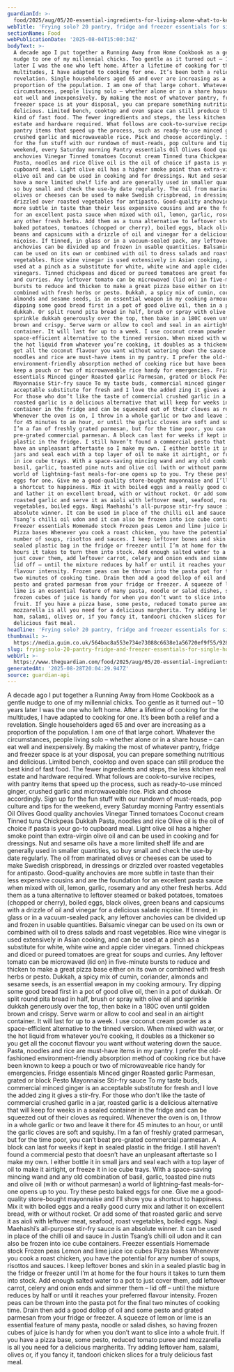 ```yaml
---
guardianId: >-
  food/2025/aug/05/20-essential-ingredients-for-living-alone-what-to-keep-in-pantry-fridge-freezer
webTitle: 'Frying solo? 20 pantry, fridge and freezer essentials for single households'
sectionName: Food
webPublicationDate: '2025-08-04T15:00:34Z'
bodyText: >-
  A decade ago I put together a Running Away from Home Cookbook as a gentle
  nudge to one of my millennial chicks. Too gentle as it turned out – 10 years
  later I was the one who left home. After a lifetime of cooking for the
  multitudes, I have adapted to cooking for one. It’s been both a relief and a
  revelation. Single householders aged 65 and over are increasing as a
  proportion of the population. I am one of that large cohort. Whatever the
  circumstances, people living solo – whether alone or in a share house – can
  eat well and inexpensively. By making the most of whatever pantry, fridge and
  freezer space is at your disposal, you can prepare something nutritious and
  delicious. Limited bench, cooktop and oven space can still produce the best
  kind of fast food. The fewer ingredients and steps, the less kitchen real
  estate and hardware required. What follows are cook-to-survive recipes, with
  pantry items that speed up the process, such as ready-to-use minced ginger,
  crushed garlic and microwaveable rice. Pick and choose accordingly. Sign up
  for the fun stuff with our rundown of must-reads, pop culture and tips for the
  weekend, every Saturday morning Pantry essentials Oil Olives Good quality
  anchovies Vinegar Tinned tomatoes Coconut cream Tinned tuna Chickpeas Dukkah
  Pasta, noodles and rice Olive oil is the oil of choice if pasta is your go-to
  cupboard meal. Light olive oil has a higher smoke point than extra-virgin
  olive oil and can be used in cooking and for dressings. Nut and sesame oils
  have a more limited shelf life and are generally used in smaller quantities,
  so buy small and check the use-by date regularly. The oil from marinated
  olives or cheeses can be used to make Swedish crispbread, in dressings or
  drizzled over roasted vegetables for antipasto. Good-quality anchovies are
  more subtle in taste than their less expensive cousins and are the foundation
  for an excellent pasta sauce when mixed with oil, lemon, garlic, rosemary and
  any other fresh herbs. Add them as a tuna alternative to leftover steamed or
  baked potatoes, tomatoes (chopped or cherry), boiled eggs, black olives, green
  beans and capsicums with a drizzle of oil and vinegar for a delicious salade
  niçoise. If tinned, in glass or in a vacuum-sealed pack, any leftover
  anchovies can be divided up and frozen in usable quantities. Balsamic vinegar
  can be used on its own or combined with oil to dress salads and roast
  vegetables. Rice wine vinegar is used extensively in Asian cooking, and can be
  used at a pinch as a substitute for white, white wine and apple cider
  vinegars. Tinned chickpeas and diced or pureed tomatoes are great for soups
  and curries. Any leftover tomato can be microwaved (lid on) in five-minute
  bursts to reduce and thicken to make a great pizza base either on its own or
  combined with fresh herbs or pesto. Dukkah, a spicy mix of cumin, coriander,
  almonds and sesame seeds, is an essential weapon in my cooking armoury. Try
  dipping some good bread first in a pot of good olive oil, then in a pot of
  dukkah. Or split round pita bread in half, brush or spray with olive oil and
  sprinkle dukkah generously over the top, then bake in a 180C oven until golden
  brown and crispy. Serve warm or allow to cool and seal in an airtight
  container. It will last for up to a week. I use coconut cream powder as a
  space-efficient alternative to the tinned version. When mixed with water, or
  the hot liquid from whatever you’re cooking, it doubles as a thickener so you
  get all the coconut flavour you want without watering down the sauce. Pasta,
  noodles and rice are must-have items in my pantry. I prefer the old-fashioned
  environment-friendly absorption method of cooking rice but have been known to
  keep a pouch or two of microwaveable rice handy for emergencies. Fridge
  essentials Minced ginger Roasted garlic Parmesan, grated or block Pesto
  Mayonnaise Stir-fry sauce To my taste buds, commercial minced ginger is an
  acceptable substitute for fresh and I love the added zing it gives a stir-fry.
  For those who don’t like the taste of commercial crushed garlic in a jar,
  roasted garlic is a delicious alternative that will keep for weeks in a sealed
  container in the fridge and can be squeezed out of their cloves as required.
  Whenever the oven is on, I throw in a whole garlic or two and leave it there
  for 45 minutes to an hour, or until the garlic cloves are soft and squishy.
  I’m a fan of freshly grated parmesan, but for the time poor, you can’t beat
  pre-grated commercial parmesan. A block can last for weeks if kept in sealed
  plastic in the fridge. I still haven’t found a commercial pesto that doesn’t
  have an unpleasant aftertaste so I make my own. I either bottle it in small
  jars and seal each with a top layer of oil to make it airtight, or freeze it
  in ice cube trays. With a space-saving mincing wand and any old combination of
  basil, garlic, toasted pine nuts and olive oil (with or without parmesan) a
  world of lightning-fast meals-for-one opens up to you. Try these pesto baked
  eggs for one. Give me a good-quality store-bought mayonnaise and I’ll show you
  a shortcut to happiness. Mix it with boiled eggs and a really good curry mix
  and lather it on excellent bread, with or without rocket. Or add some of that
  roasted garlic and serve it as aioli with leftover meat, seafood, roast
  vegetables, boiled eggs. Nagi Maehashi’s all-purpose stir-fry sauce is an
  absolute winner. It can be used in place of the chilli oil and sauce in Justin
  Tsang’s chilli oil udon and it can also be frozen into ice cube containers.
  Freezer essentials Homemade stock Frozen peas Lemon and lime juice ice cubes
  Pizza bases Whenever you cook a roast chicken, you have the potential for any
  number of soups, risottos and sauces. I keep leftover bones and skin in a
  sealed plastic bag in the fridge or freezer until I’m at home for the four
  hours it takes to turn them into stock. Add enough salted water to a pot to
  just cover them, add leftover carrot, celery and onion ends and simmer them –
  lid off – until the mixture reduces by half or until it reaches your preferred
  flavour intensity. Frozen peas can be thrown into the pasta pot for the final
  two minutes of cooking time. Drain then add a good dollop of oil and some
  pesto and grated parmesan from your fridge or freezer. A squeeze of lemon or
  lime is an essential feature of many pasta, noodle or salad dishes, so having
  frozen cubes of juice is handy for when you don’t want to slice into a whole
  fruit. If you have a pizza base, some pesto, reduced tomato puree and
  mozzarella is all you need for a delicious margherita. Try adding leftover
  ham, salami, olives or, if you fancy it, tandoori chicken slices for a truly
  delicious fast meal.
headline: 'Frying solo? 20 pantry, fridge and freezer essentials for single households'
thumbnail: >-
  https://media.guim.co.uk/564bac8a553e734e73088c6638e1a56720ef9f55/928_0_6627_5304/500.jpg
slug: frying-solo-20-pantry-fridge-and-freezer-essentials-for-single-households
webUrl: >-
  https://www.theguardian.com/food/2025/aug/05/20-essential-ingredients-for-living-alone-what-to-keep-in-pantry-fridge-freezer
generatedAt: '2025-08-28T20:04:29.947Z'
source: guardian-api
---
```

A decade ago I put together a Running Away from Home Cookbook as a gentle nudge to one of my millennial chicks. Too gentle as it turned out – 10 years later I was the one who left home. After a lifetime of cooking for the multitudes, I have adapted to cooking for one. It’s been both a relief and a revelation. Single householders aged 65 and over are increasing as a proportion of the population. I am one of that large cohort. Whatever the circumstances, people living solo – whether alone or in a share house – can eat well and inexpensively. By making the most of whatever pantry, fridge and freezer space is at your disposal, you can prepare something nutritious and delicious. Limited bench, cooktop and oven space can still produce the best kind of fast food. The fewer ingredients and steps, the less kitchen real estate and hardware required. What follows are cook-to-survive recipes, with pantry items that speed up the process, such as ready-to-use minced ginger, crushed garlic and microwaveable rice. Pick and choose accordingly. Sign up for the fun stuff with our rundown of must-reads, pop culture and tips for the weekend, every Saturday morning Pantry essentials Oil Olives Good quality anchovies Vinegar Tinned tomatoes Coconut cream Tinned tuna Chickpeas Dukkah Pasta, noodles and rice Olive oil is the oil of choice if pasta is your go-to cupboard meal. Light olive oil has a higher smoke point than extra-virgin olive oil and can be used in cooking and for dressings. Nut and sesame oils have a more limited shelf life and are generally used in smaller quantities, so buy small and check the use-by date regularly. The oil from marinated olives or cheeses can be used to make Swedish crispbread, in dressings or drizzled over roasted vegetables for antipasto. Good-quality anchovies are more subtle in taste than their less expensive cousins and are the foundation for an excellent pasta sauce when mixed with oil, lemon, garlic, rosemary and any other fresh herbs. Add them as a tuna alternative to leftover steamed or baked potatoes, tomatoes (chopped or cherry), boiled eggs, black olives, green beans and capsicums with a drizzle of oil and vinegar for a delicious salade niçoise. If tinned, in glass or in a vacuum-sealed pack, any leftover anchovies can be divided up and frozen in usable quantities. Balsamic vinegar can be used on its own or combined with oil to dress salads and roast vegetables. Rice wine vinegar is used extensively in Asian cooking, and can be used at a pinch as a substitute for white, white wine and apple cider vinegars. Tinned chickpeas and diced or pureed tomatoes are great for soups and curries. Any leftover tomato can be microwaved (lid on) in five-minute bursts to reduce and thicken to make a great pizza base either on its own or combined with fresh herbs or pesto. Dukkah, a spicy mix of cumin, coriander, almonds and sesame seeds, is an essential weapon in my cooking armoury. Try dipping some good bread first in a pot of good olive oil, then in a pot of dukkah. Or split round pita bread in half, brush or spray with olive oil and sprinkle dukkah generously over the top, then bake in a 180C oven until golden brown and crispy. Serve warm or allow to cool and seal in an airtight container. It will last for up to a week. I use coconut cream powder as a space-efficient alternative to the tinned version. When mixed with water, or the hot liquid from whatever you’re cooking, it doubles as a thickener so you get all the coconut flavour you want without watering down the sauce. Pasta, noodles and rice are must-have items in my pantry. I prefer the old-fashioned environment-friendly absorption method of cooking rice but have been known to keep a pouch or two of microwaveable rice handy for emergencies. Fridge essentials Minced ginger Roasted garlic Parmesan, grated or block Pesto Mayonnaise Stir-fry sauce To my taste buds, commercial minced ginger is an acceptable substitute for fresh and I love the added zing it gives a stir-fry. For those who don’t like the taste of commercial crushed garlic in a jar, roasted garlic is a delicious alternative that will keep for weeks in a sealed container in the fridge and can be squeezed out of their cloves as required. Whenever the oven is on, I throw in a whole garlic or two and leave it there for 45 minutes to an hour, or until the garlic cloves are soft and squishy. I’m a fan of freshly grated parmesan, but for the time poor, you can’t beat pre-grated commercial parmesan. A block can last for weeks if kept in sealed plastic in the fridge. I still haven’t found a commercial pesto that doesn’t have an unpleasant aftertaste so I make my own. I either bottle it in small jars and seal each with a top layer of oil to make it airtight, or freeze it in ice cube trays. With a space-saving mincing wand and any old combination of basil, garlic, toasted pine nuts and olive oil (with or without parmesan) a world of lightning-fast meals-for-one opens up to you. Try these pesto baked eggs for one. Give me a good-quality store-bought mayonnaise and I’ll show you a shortcut to happiness. Mix it with boiled eggs and a really good curry mix and lather it on excellent bread, with or without rocket. Or add some of that roasted garlic and serve it as aioli with leftover meat, seafood, roast vegetables, boiled eggs. Nagi Maehashi’s all-purpose stir-fry sauce is an absolute winner. It can be used in place of the chilli oil and sauce in Justin Tsang’s chilli oil udon and it can also be frozen into ice cube containers. Freezer essentials Homemade stock Frozen peas Lemon and lime juice ice cubes Pizza bases Whenever you cook a roast chicken, you have the potential for any number of soups, risottos and sauces. I keep leftover bones and skin in a sealed plastic bag in the fridge or freezer until I’m at home for the four hours it takes to turn them into stock. Add enough salted water to a pot to just cover them, add leftover carrot, celery and onion ends and simmer them – lid off – until the mixture reduces by half or until it reaches your preferred flavour intensity. Frozen peas can be thrown into the pasta pot for the final two minutes of cooking time. Drain then add a good dollop of oil and some pesto and grated parmesan from your fridge or freezer. A squeeze of lemon or lime is an essential feature of many pasta, noodle or salad dishes, so having frozen cubes of juice is handy for when you don’t want to slice into a whole fruit. If you have a pizza base, some pesto, reduced tomato puree and mozzarella is all you need for a delicious margherita. Try adding leftover ham, salami, olives or, if you fancy it, tandoori chicken slices for a truly delicious fast meal.
